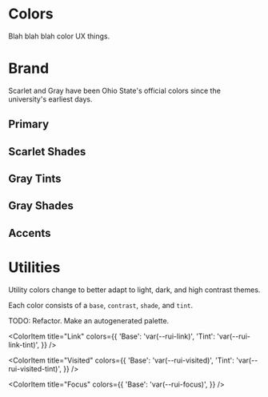 
<Meta title="Design Tokens / Color" />

# Colors

Blah blah blah color UX things.

# Brand

Scarlet and Gray have been Ohio State's official colors since
the university's earliest days.

## Primary

<ColorPalette>
  <ColorItem
    title="Scarlet"
    subtitle="PMS 200"
    colors={{
      '--rui-scarlet': '#ba0c2f',
    }}
  />
  <ColorItem
    title="Gray"
    subtitle="PMS 429"
    colors={{
      '--rui-gray': '#a7b1b7'
    }}
  />
  <ColorItem
    title="White"
    colors={{ '--rui-white': '#ffffff' }}
  />
  <ColorItem
    title="Black"
    colors={{ '--rui-black': '#141517' }}
  />
</ColorPalette>

## Scarlet Shades

<ColorPalette>
  <ColorItem
    title="Scarlet Shades"
    colors={{
      '--rui-scarlet-dark-60': '#4a0513',
      '--rui-scarlet-dark-40': '#70071c',
    }}
  />
</ColorPalette>

## Gray Tints

<ColorPalette>
  <ColorItem
    title="Gray Tints"
    colors={{
      '--rui-gray-tint-20': '#bfc6cb',
      '--rui-gray-tint-40': '#cfd4d8',
      '--rui-gray-tint-60': '#dfe3e5',
      '--rui-gray-tint-80': '#eff1f2',
      '--rui-gray-tint-90': '#f6f7f8',
    }}
  />
</ColorPalette>

## Gray Shades

<ColorPalette>
  <ColorItem
    title="Gray Shades"
    colors={{
      '--rui-gray-shade-20': '#868e92',
      '--rui-gray-shade-40': '#646a6e',
      '--rui-gray-shade-60': '#3f4443',
      '--rui-gray-shade-80': '#212325',
    }}
  />
</ColorPalette>


## Accents

<ColorPalette>
  <ColorItem
    title="Blue"
    subtitle="PMS 298"
    colors={{
      '--rui-blue': '#41b6e6',
    }}
  />
  <ColorItem
    title="Orange"
    subtitle="PMS 1645"
    colors={{
      '--rui-orange': '#ff6a39',
    }}
  />
  <ColorItem
    title="Green"
    subtitle="PMS 7487"
    colors={{
      '--rui-green': '#8edd65',
    }}
  />
  <ColorItem
    title="Brown"
    subtitle="PMS 4635"
    colors={{
      '--rui-brown': '#946037',
    }}
  />
  <ColorItem
    title="Pink"
    subtitle="PMS 1777"
    colors={{
      '--rui-pink': '#fb637e',
    }}
  />
  <ColorItem
    title="Violet"
    subtitle="PMS 2425"
    colors={{
      '--rui-violet': '#830065',
    }}
  />
  <ColorItem
    title="Aqua"
    subtitle="PMS 563"
    colors={{
      '--rui-aqua': '#6bbbab',
    }}
  />
  <ColorItem
    title="Teal"
    subtitle="PMS 5473"
    colors={{
      '--rui-teal': '#26686d',
    }}
  />
  <ColorItem
    title="Gold"
    subtitle="PMS 7549"
    colors={{
      '--rui-gold': '#ffb600',
    }}
  />
</ColorPalette>

# Utilities

Utility colors change to better adapt to light, dark, and high contrast themes.

Each color consists of a `base`, `contrast`, `shade`, and `tint`.

TODO: Refactor. Make an autogenerated palette.

<ColorPalette>
  <ColorSet name="Primary" />
  <ColorSet name="Secondary" />
  <ColorSet name="Tertiary" />
  <ColorSet name="Light" />
  <ColorSet name="Dimmed" />
  <ColorSet name="Dark" />
  <ColorSet name="Info" />
  <ColorSet name="Success" />
  <ColorSet name="Warning" />
  <ColorSet name="Error" />

  <ColorItem
    title="Link"
    colors={{
      'Base': 'var(--rui-link)',
      'Tint': 'var(--rui-link-tint)',
    }}
  />

  <ColorItem
    title="Visited"
    colors={{
      'Base': 'var(--rui-visited)',
      'Tint': 'var(--rui-visited-tint)',
    }}
  />

  <ColorItem
    title="Focus"
    colors={{
      'Base': 'var(--rui-focus)',
    }}
  />

</ColorPalette>
